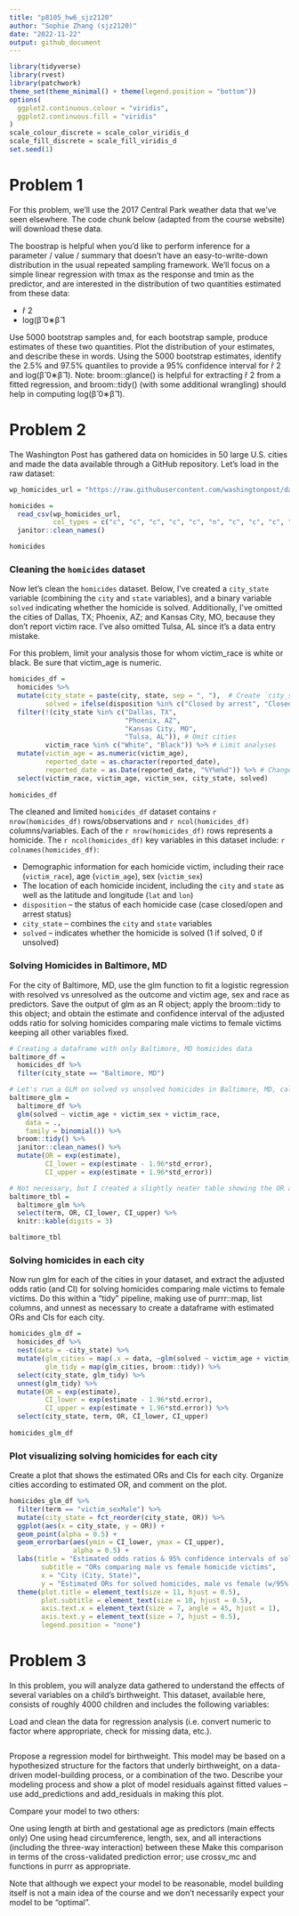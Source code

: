 ```yaml
---
title: "p8105_hw6_sjz2120"
author: "Sophie Zhang (sjz2120)"
date: "2022-11-22"
output: github_document
---
```


```r
library(tidyverse)
library(rvest)
library(patchwork)
theme_set(theme_minimal() + theme(legend.position = "bottom"))
options(
  ggplot2.continuous.colour = "viridis",
  ggplot2.continuous.fill = "viridis"
)
scale_colour_discrete = scale_color_viridis_d
scale_fill_discrete = scale_fill_viridis_d
set.seed(1)
```



# Problem 1
For this problem, we’ll use the 2017 Central Park weather data that we’ve seen elsewhere. The code chunk below (adapted from the course website) will download these data.

The boostrap is helpful when you’d like to perform inference for a parameter / value / summary that doesn’t have an easy-to-write-down distribution in the usual repeated sampling framework. We’ll focus on a simple linear regression with tmax as the response and tmin as the predictor, and are interested in the distribution of two quantities estimated from these data:

* r̂ 2
* log(β̂ 0∗β̂ 1

Use 5000 bootstrap samples and, for each bootstrap sample, produce estimates of these two quantities. Plot the distribution of your estimates, and describe these in words. Using the 5000 bootstrap estimates, identify the 2.5% and 97.5% quantiles to provide a 95% confidence interval for r̂ 2 and log(β̂ 0∗β̂ 1). Note: broom::glance() is helpful for extracting r̂ 2 from a fitted regression, and broom::tidy() (with some additional wrangling) should help in computing log(β̂ 0∗β̂ 1).



# Problem 2
The Washington Post has gathered data on homicides in 50 large U.S. cities and made the data available through a GitHub repository. Let's load in the raw dataset:

```r
wp_homicides_url = "https://raw.githubusercontent.com/washingtonpost/data-homicides/master/homicide-data.csv"

homicides =
  read_csv(wp_homicides_url,
           col_types = c("c", "c", "c", "c", "c", "n", "c", "c", "c", "d", "d", "c")) %>% # Read in the raw csv dataset
  janitor::clean_names()

homicides
```

### Cleaning the `homicides` dataset
Now let's clean the `homicides` dataset. Below, I've created a `city_state` variable (combining the `city` and `state` variables), and a binary variable `solved` indicating whether the homicide is solved. Additionally, I've omitted the cities of Dallas, TX; Phoenix, AZ; and Kansas City, MO, because they don’t report victim race. I've also omitted Tulsa, AL since it's a data entry mistake.

For this problem, limit your analysis those for whom victim_race is white or black. Be sure that victim_age is numeric.

```r
homicides_df =
  homicides %>%
  mutate(city_state = paste(city, state, sep = ", "),  # Create `city_state` and `solved` variables
         solved = ifelse(disposition %in% c("Closed by arrest", "Closed without arrest"), 1, 0)) %>%
  filter(!(city_state %in% c("Dallas, TX",
                             "Phoenix, AZ",
                             "Kansas City, MO",
                             "Tulsa, AL")), # Omit cities
         victim_race %in% c("White", "Black")) %>% # Limit analyses
  mutate(victim_age = as.numeric(victim_age),
         reported_date = as.character(reported_date),
         reported_date = as.Date(reported_date, "%Y%m%d")) %>% # Change variable types
  select(victim_race, victim_age, victim_sex, city_state, solved)
  
homicides_df
```

The cleaned and limited `homicides_df` dataset contains `r nrow(homicides_df)` rows/observations and `r ncol(homicides_df)` columns/variables. Each of the `r nrow(homicides_df)` rows represents a homicide. The `r ncol(homicides_df)` key variables in this dataset include: `r colnames(homicides_df)`:

* Demographic information for each homicide victim, including their race (`victim_race`), age (`victim_age`), sex (`victim_sex`)
* The location of each homicide incident, including the `city` and `state` as well as the latitude and longitude (`lat` and `lon`)
* `disposition` -- the status of each homicide case (case closed/open and arrest status)
* `city_state` -- combines the `city` and `state` variables
* `solved` -- indicates whether the homicide is solved (1 if solved, 0 if unsolved)

### Solving Homicides in Baltimore, MD
For the city of Baltimore, MD, use the glm function to fit a logistic regression with resolved vs unresolved as the outcome and victim age, sex and race as predictors. Save the output of glm as an R object; apply the broom::tidy to this object; and obtain the estimate and confidence interval of the adjusted odds ratio for solving homicides comparing male victims to female victims keeping all other variables fixed.

```r
# Creating a dataframe with only Baltimore, MD homicides data
baltimore_df =
  homicides_df %>%
  filter(city_state == "Baltimore, MD")

# Let's run a GLM on solved vs unsolved homicides in Baltimore, MD, calculate the OR and CI estimates, and save it as an R object `baltimore_glm`
baltimore_glm =
  baltimore_df %>%
  glm(solved ~ victim_age + victim_sex + victim_race,
    data = .,
    family = binomial()) %>%
  broom::tidy() %>%
  janitor::clean_names() %>%
  mutate(OR = exp(estimate),
         CI_lower = exp(estimate - 1.96*std_error),
         CI_upper = exp(estimate + 1.96*std_error))

# Not necessary, but I created a slightly neater table showing the OR and CI estimates for Baltimore
baltimore_tbl =
  baltimore_glm %>%
  select(term, OR, CI_lower, CI_upper) %>%
  knitr::kable(digits = 3)

baltimore_tbl
```


### Solving homicides in each city
Now run glm for each of the cities in your dataset, and extract the adjusted odds ratio (and CI) for solving homicides comparing male victims to female victims. Do this within a “tidy” pipeline, making use of purrr::map, list columns, and unnest as necessary to create a dataframe with estimated ORs and CIs for each city.

```r
homicides_glm_df =
  homicides_df %>%
  nest(data = -city_state) %>%
  mutate(glm_cities = map(.x = data, ~glm(solved ~ victim_age + victim_sex + victim_race, data = .x, family = binomial())),
         glm_tidy = map(glm_cities, broom::tidy)) %>%
  select(city_state, glm_tidy) %>%
  unnest(glm_tidy) %>%
  mutate(OR = exp(estimate),
         CI_lower = exp(estimate - 1.96*std.error),
         CI_upper = exp(estimate + 1.96*std.error)) %>%
  select(city_state, term, OR, CI_lower, CI_upper)
  
homicides_glm_df
```


### Plot visualizing solving homicides for each city
Create a plot that shows the estimated ORs and CIs for each city. Organize cities according to estimated OR, and comment on the plot.

```r
homicides_glm_df %>%
  filter(term == "victim_sexMale") %>% 
  mutate(city_state = fct_reorder(city_state, OR)) %>%
  ggplot(aes(x = city_state, y = OR)) +
  geom_point(alpha = 0.5) +
  geom_errorbar(aes(ymin = CI_lower, ymax = CI_upper),
                alpha = 0.5) +
  labs(title = "Estimated odds ratios & 95% confidence intervals of solved homicides, by city",
        subtitle = "ORs comparing male vs female homicide victims",
        x = "City (City, State)",
        y = "Estimated ORs for solved homicides, male vs female (w/95% CI)") +
  theme(plot.title = element_text(size = 11, hjust = 0.5),
        plot.subtitle = element_text(size = 10, hjust = 0.5),
        axis.text.x = element_text(size = 7, angle = 45, hjust = 1),
        axis.text.y = element_text(size = 7, hjust = 0.5),
        legend.position = "none")
```



# Problem 3
In this problem, you will analyze data gathered to understand the effects of several variables on a child’s birthweight. This dataset, available here, consists of roughly 4000 children and includes the following variables:

Load and clean the data for regression analysis (i.e. convert numeric to factor where appropriate, check for missing data, etc.).

```r

```


Propose a regression model for birthweight. This model may be based on a hypothesized structure for the factors that underly birthweight, on a data-driven model-building process, or a combination of the two. Describe your modeling process and show a plot of model residuals against fitted values – use add_predictions and add_residuals in making this plot.

Compare your model to two others:

One using length at birth and gestational age as predictors (main effects only)
One using head circumference, length, sex, and all interactions (including the three-way interaction) between these
Make this comparison in terms of the cross-validated prediction error; use crossv_mc and functions in purrr as appropriate.

Note that although we expect your model to be reasonable, model building itself is not a main idea of the course and we don’t necessarily expect your model to be “optimal”.

